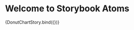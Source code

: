 
<Meta title="Molecules/Chats/Donut" component={DonutChart} subcomponents={{}} />

# Welcome to Storybook Atoms

<Canvas>
  <Story
    name="Donut"
    args={{
      colors: ['#16C063', '#2882E4', '#EC3E31'],
      votesData: { yes: 1, abstination: 1, no: 1 },
      size: 500,
      innerTextTop: '3',
      innerTextBottom: 'Abstimmende',
      topLeftText: 'Bundesweit',
    }}
  >
    {DonutChartStory.bind({})}
  </Story>
</Canvas>

<ArgsTable of={DonutChart} />
